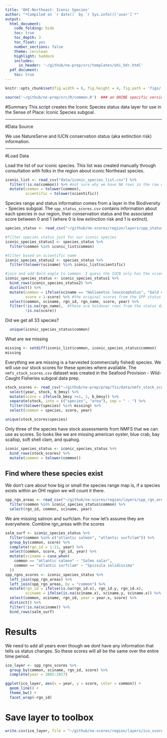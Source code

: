```yaml
---
title: 'OHI-Northeast: Iconic Species'
author: "*Compiled on `r date()` by `r Sys.info()['user']`*"
output: 
  html_document:
    code_folding: hide
    toc: true
    toc_depth: 3
    toc_float: yes
    number_sections: false
    theme: cerulean
    highlight: haddock
    includes: 
      in_header: '~/github/ne-prep/src/templates/ohi_hdr.html'
  pdf_document:
    toc: true
---
```


``` r
knitr::opts_chunk$set(fig.width = 6, fig.height = 4, fig.path = 'figs/', message = FALSE, warning = FALSE)

source('~/github/ne-prep/src/R/common.R')  ### an OHINE specific version of common.R
```

#Summary
This script creates the Iconic Species status data layer for use in the Sense of Place: Iconic Species subgoal.

***

#Data Source

We use NatureServe and IUCN conservation status (aka extinction risk) information.

***
  

#Load Data

Load the list of our iconic species. This list was created manually through consultation with folks in the region about iconic Northeast species.

```r
iconic_list <- read_csv("data/iconic_species_list.csv") %>%
  filter(!is.na(common)) %>% #not sure why we have NA rows in the raw data
  mutate(common = tolower(common),
         scientific = tolower(scientific))
```


Species range and status information comes from a layer in the Biodiversity - Species subgoal. The `spp_status_scores.csv` contains information about each species in our region, their conservation status and the associated score between 0 and 1 (where 0 is low extinction risk and 1 is extinct).

```r
species_status <- read_csv("~/github/ne-scores/region/layers/spp_status_scores.csv")

#filter species status just for our iconic species
iconic_species_status1 <- species_status %>%
  filter(common %in% iconic_list$common)

#filter based on scientific name
iconic_species_status2 <- species_status %>%
  filter(tolower(sciname) %in% iconic_list$scientific)

#join and add Bald eagle to common. I guess the IUCN only has the scientific name
iconic_species_status <- iconic_species_status1 %>%
  bind_rows(iconic_species_status2) %>%
  distinct() %>%
  mutate(common = ifelse(sciname == "Haliaeetus leucocephalus", "bald eagle", common),
         score = 1-score) %>% #the original scores from the SPP status are 0 (good) to 1 (bad/extinct). Here I reverse this so closer to 1 = better
  select(common, sciname, rgn_id, rgn_name, score, year) %>%
  filter(!is.na(rgn_name),  #these are holdover rows from the status data in SPP where they were used to identify USA and/or IUCN
         !is.na(score)) 
``` 

Did we get all 33 species?
```r
  unique(iconic_species_status$common)
```

What are we missing

```r
missing <- setdiff(iconic_list$common, iconic_species_status$common)
missing
```

Everything we are missing is a harvested (commercially fished) species. We will use our stock scores for these species where available. The `nmfs_stock_scores.csv` dataset was created in the Seafood Provision - Wild-Caught Fisheries subgoal data prep.

```r
stock_scores <- read_csv("~/github/ne-prep/prep/fis/data/nmfs_stock_scores.csv") %>%
  select(year, stock, b_bmsy) %>%
  mutate(score = ifelse(b_bmsy >=1, 1, b_bmsy)) %>%
  separate(stock, into = c("species", "area"), sep = " - ") %>%
  filter(tolower(species) %in% missing) %>%
  select(common = species, score, year)

unique(stock_scores$species)
```

Only three of the species have stock assessments from NMFS that we can use as scores. So looks like we are missing american oyster, blue crab, bay scallop, soft shell clam, and quahog.

```r
iconic_species_status <- iconic_species_status %>%
  bind_rows(stock_scores) %>%
  mutate(common = tolower(common))
```

## Find where these species exist

We don't care about how big or small the species range map is, if a species exists within an OHI region we will count it there.

```r
spp_rgn_areas <- read_csv("~/github/ne-scores/region/layers/spp_rgn_areas.csv") %>%
  filter(common %in% iconic_species_status$common) %>%
  select(rgn_id, common, sciname, year)
```

We are missing salmon and surfclam. For now let's assume they are everywhere. Combine rgn_areas with the scores

```r
salm_surf <- iconic_species_status %>%
  filter(common %in% c("atlantic salmon", "atlantic surfclam")) %>%
  group_by(common, score) %>%
  complete(rgn_id = 1:11, year) %>%
  select(common, score, rgn_id, year) %>%
  mutate(sciname = case_when(
    common == "atlantic salmon" ~ "Salmo salar",
    common == "atlantic surfclam" ~ "Spissula solidissima"
  ))
spp_rgns_scores <- iconic_species_status %>%
  left_join(spp_rgn_areas) %>%
  left_join(spp_rgn_areas, by = "common") %>%
  mutate(rgn_id = ifelse(is.na(rgn_id.x), rgn_id.y, rgn_id.x),
         sciname = ifelse(is.na(sciname.x), sciname.y, sciname.x)) %>% #this fixes sea scallop
  select(common, sciname, rgn_id, year = year.x, score) %>%
  distinct() %>%
  filter(!is.na(sciname)) %>%
  bind_rows(salm_surf)
```


# Results

We need to add all years even though we dont have any information that tells us status changes. So these scores will all be the same over the entire time period.

```r
ico_layer <- spp_rgns_scores %>%
  group_by(common, sciname, rgn_id, score) %>%
  complete(year = 2005:2017)

ggplot(ico_layer, aes(x = year, y = score, color = common)) +
  geom_line() +
  theme_bw() +
  facet_wrap(~rgn_id)
```


# Save layer to toolbox

```r
write.csv(ico_layer, file = "~/github/ne-scores/region/layers/ico_scores.csv")
```



